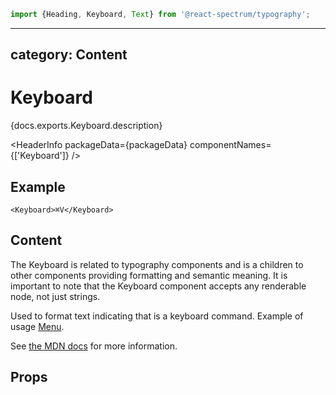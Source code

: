 <!-- Copyright 2020 Adobe. All rights reserved.
This file is licensed to you under the Apache License, Version 2.0 (the "License");
you may not use this file except in compliance with the License. You may obtain a copy
of the License at http://www.apache.org/licenses/LICENSE-2.0
Unless required by applicable law or agreed to in writing, software distributed under
the License is distributed on an "AS IS" BASIS, WITHOUT WARRANTIES OR REPRESENTATIONS
OF ANY KIND, either express or implied. See the License for the specific language
governing permissions and limitations under the License. -->



```jsx import
import {Heading, Keyboard, Text} from '@react-spectrum/typography';
```

---
category: Content
---

# Keyboard

<p>{docs.exports.Keyboard.description}</p>

<HeaderInfo
  packageData={packageData}
  componentNames={['Keyboard']} />

## Example

```tsx example
<Keyboard>⌘V</Keyboard>
```

## Content

The Keyboard is related to typography components and is a children to other
components providing formatting and semantic meaning. It is important to note that
the Keyboard component accepts any renderable node, not just strings.

Used to format text indicating that is a keyboard command. Example of usage
[Menu](MenuTrigger.html#complex-menu-items).

See [the MDN docs](https://developer.mozilla.org/en-US/docs/Web/HTML/Element/kbd) for more information.

## Props

<PropTable component={docs.exports.Keyboard} links={docs.links} />
